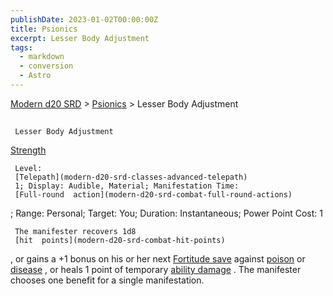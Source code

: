 ```yaml
---
publishDate: 2023-01-02T00:00:00Z
title: Psionics
excerpt: Lesser Body Adjustment
tags:
  - markdown
  - conversion
  - Astro
---
```


[Modern d20 SRD](/#modernD20) >
[Psionics](modern-d20-srd-psionics-index) > Lesser Body Adjustment

##

     Lesser Body Adjustment

[Strength](modern-d20-srd-basics-ability-scores)

     Level:
     [Telepath](modern-d20-srd-classes-advanced-telepath)
     1; Display: Audible, Material; Manifestation Time:
     [Full-round  action](modern-d20-srd-combat-full-round-actions)
; Range: Personal; Target: You; Duration: Instantaneous; Power Point Cost: 1

     The manifester recovers 1d8
     [hit  points](modern-d20-srd-combat-hit-points)
, or gains a +1 bonus on his or her next
[Fortitude save](modern-d20-srd-basics-saving-throws)
against
[poison](modern-d20-srd-environment-hazards-poison)
or
[disease](modern-d20-srd-environment-hazards-disease)
, or heals 1 point of temporary
[ability damage](modern-d20-srd-basics-ability-scores)
. The manifester chooses one benefit for a single manifestation.
